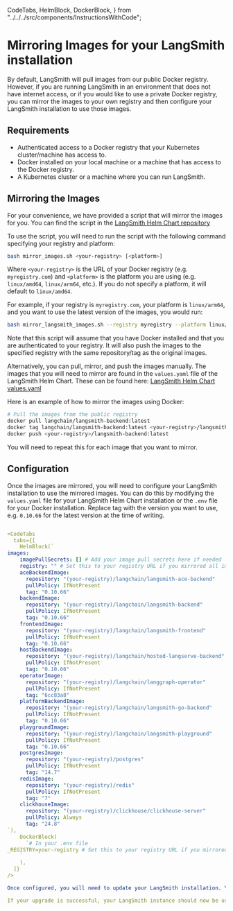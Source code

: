   CodeTabs,
  HelmBlock,
  DockerBlock,
} from "../../../src/components/InstructionsWithCode";

# Mirroring Images for your LangSmith installation

By default, LangSmith will pull images from our public Docker registry. However, if you are running LangSmith in an environment that does not have internet access, or if you would like to use a private Docker registry, you can mirror the images to your own registry and then configure your LangSmith installation to use those images.

## Requirements

- Authenticated access to a Docker registry that your Kubernetes cluster/machine has access to.
- Docker installed on your local machine or a machine that has access to the Docker registry.
- A Kubernetes cluster or a machine where you can run LangSmith.

## Mirroring the Images

For your convenience, we have provided a script that will mirror the images for you. You can find the script in the [LangSmith Helm Chart repository](https://github.com/langchain-ai/helm/blob/main/charts/langsmith/scripts/mirror_langsmith_images.sh)

To use the script, you will need to run the script with the following command specifying your registry and platform:

```bash
bash mirror_images.sh <your-registry> [<platform>]
```

Where `<your-registry>` is the URL of your Docker registry (e.g. `myregistry.com`) and `<platform>` is the platform you are using (e.g. `linux/amd64`, `linux/arm64`, etc.). If you do not specify a platform, it will default to `linux/amd64`.

For example, if your registry is `myregistry.com`, your platform is `linux/arm64`, and you want to use the latest version of the images, you would run:

```bash
bash mirror_langsmith_images.sh --registry myregistry --platform linux/arm64 --version 0.10.66
```

Note that this script will assume that you have Docker installed and that you are authenticated to your registry. It will also push the images to the specified registry with the same repository/tag as the original images.

Alternatively, you can pull, mirror, and push the images manually. The images that you will need to mirror are found in the `values.yaml` file of the LangSmith Helm Chart.
These can be found here: [LangSmith Helm Chart values.yaml](https://github.com/langchain-ai/helm/blob/main/charts/langsmith/values.yaml#L14)

Here is an example of how to mirror the images using Docker:

```bash
# Pull the images from the public registry
docker pull langchain/langsmith-backend:latest
docker tag langchain/langsmith-backend:latest <your-registry>/langsmith-backend:latest
docker push <your-registry>/langsmith-backend:latest
```

You will need to repeat this for each image that you want to mirror.

## Configuration

Once the images are mirrored, you will need to configure your LangSmith installation to use the mirrored images. You can do this by modifying the `values.yaml` file for your LangSmith Helm Chart installation or the `.env` file for your Docker installation.
Replace tag with the version you want to use, e.g. `0.10.66` for the latest version at the time of writing.

```yaml

<CodeTabs
  tabs={[
    HelmBlock(`
images:
    imagePullSecrets: [] # Add your image pull secrets here if needed
    registry: "" # Set this to your registry URL if you mirrored all images to the same registry using our script. Then you can remove the repository prefix from the images below.
    aceBackendImage:
      repository: "(your-registry)/langchain/langsmith-ace-backend"
      pullPolicy: IfNotPresent
      tag: "0.10.66"
    backendImage:
      repository: "(your-registry)/langchain/langsmith-backend"
      pullPolicy: IfNotPresent
      tag: "0.10.66"
    frontendImage:
      repository: "(your-registry)/langchain/langsmith-frontend"
      pullPolicy: IfNotPresent
      tag: "0.10.66"
    hostBackendImage:
      repository: "(your-registry)/langchain/hosted-langserve-backend"
      pullPolicy: IfNotPresent
      tag: "0.10.66"
    operatorImage:
      repository: "(your-registry)/langchain/langgraph-operator"
      pullPolicy: IfNotPresent
      tag: "6cc83a8"
    platformBackendImage:
      repository: "(your-registry)/langchain/langsmith-go-backend"
      pullPolicy: IfNotPresent
      tag: "0.10.66"
    playgroundImage:
      repository: "(your-registry)/langchain/langsmith-playground"
      pullPolicy: IfNotPresent
      tag: "0.10.66"
    postgresImage:
      repository: "(your-registry)/postgres"
      pullPolicy: IfNotPresent
      tag: "14.7"
    redisImage:
      repository: "(your-registry)/redis"
      pullPolicy: IfNotPresent
      tag: "7"
    clickhouseImage:
      repository: "(your-registry)/clickhouse/clickhouse-server"
      pullPolicy: Always
      tag: "24.8"
`),
    DockerBlock(
      `# In your .env file
_REGISTRY=your-registry # Set this to your registry URL if you mirrored all images to the same registry using our script. Otherwise you will need to manually set the repository for each image in the compose file.
    `
    ),
  ]}
/>

Once configured, you will need to update your LangSmith installation. You can follow our upgrade guide here: [Upgrading LangSmith](../upgrades).

If your upgrade is successful, your LangSmith instance should now be using the mirrored images from your Docker registry.
```
